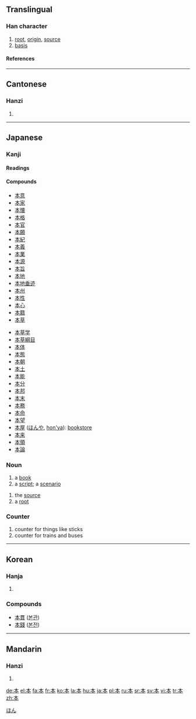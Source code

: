 {{see|夲}}

==Translingual==
{{stroke order|type=animate}}
===Han character===
{{Han char|rn=75|rad=木|as=01|sn=5|four=5023<sub>0</sub>|canj=木一 (DM)}}
# [[root]], [[origin]], [[source]]
# [[basis]]
====References====
{{Han ref|kx=0509.070|dkj=14421|dj=0891.020|hdz=21151.010|uh=672C|ud=26412|bh=A5BB|bd=42427}}
----

==Cantonese==
===Hanzi===
{{yue-hanzi|jyut=|y=[[bun2]]}}
# {{defn|Cantonese}}
----
== Japanese ==
[[Category:1000_Japanese_basic_words|ほん]]
===Kanji===
{{ja-kanji|grade=1|rs=木01}}
====Readings====
{{ja-readings|on=[[ほん]] (hon)|kun=[[もと]] (moto)|nadzuke=[[なり]] (nari), [[はじめ]] (hajime), [[もと]] (moto)}}
====Compounds====
{{top2}}
*[[本意]]
*[[本家]]
*[[本懐]]
*[[本格]]
*[[本官]]
*[[本願]]
*[[本紀]]
*[[本義]]
*[[本業]]
*[[本源]]
*[[本旨]]
*[[本地]]
*[[本地垂迹]]
*[[本州]]
*[[本性]]
*[[本心]]
*[[本籍]]
*[[本草]]
{{mid2}}
*[[本草学]]
*[[本草綱目]]
*[[本体]]
*[[本態]]
*[[本朝]]
*[[本土]]
*[[本能]]
*[[本分]]
*[[本邦]]
*[[本末]]
*[[本務]]
*[[本命]]
*[[本望]]
*[[本屋]] ([[ほんや]], [[hon'ya]]): [[bookstore]]
*[[本来]]
*[[本領]]
*[[本論]]
{{bottom}}

=== Noun ===
{{ja-noun|k|count=冊|hira=ほん|rom=hon}}
# a [[book]]
# a [[script]]; a [[scenario]]
{{ja-noun|k|count=個|hira=もと|rom=moto}}
# the [[source]]
# a [[root]]
=== Counter ===
{{ja-pos|k|counter|hira=ほん|rom=hon}}
# counter for things like sticks
# counter for trains and buses
----

==Korean==
===Hanja===
{{ko-hanja|hangeul=본|eumhun=[[뿌리]] (ppuri)|rv=bon|mr=pon|y=pon}}
# {{defn|Korean}}

===Compounds===
* [[本貫]] ([[본관]])
* [[本錢]] ([[본전]])

----
==Mandarin==
===Hanzi===
{{cmn-hanzi|pin=[[běn]] ([[ben3]])|wg=[[pen3|pen<sup>3</sup>]]}}
# {{defn|Mandarin}}

[[de:本]]
[[el:本]]
[[fa:本]]
[[fr:本]]
[[ko:本]]
[[la:本]]
[[hu:本]]
[[ja:本]]
[[pl:本]]
[[ru:本]]
[[sr:本]]
[[sv:本]]
[[vi:本]]
[[tr:本]]
[[zh:本]]